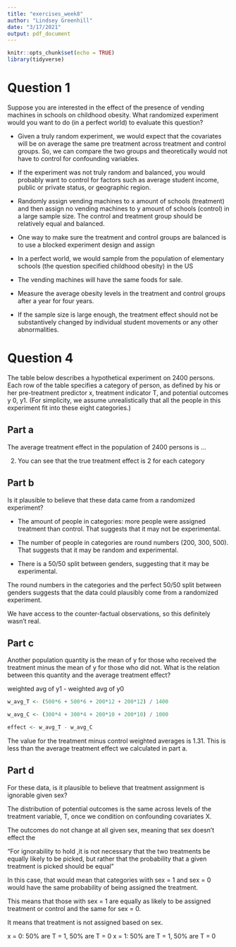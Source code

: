 ```yaml
---
title: "exercises_week8"
author: "Lindsey Greenhill"
date: "3/17/2021"
output: pdf_document
---
```


```r
knitr::opts_chunk$set(echo = TRUE)
library(tidyverse)
```


# Question 1

Suppose you are interested in the effect of the presence of vending machines in
schools on childhood obesity. What randomized experiment would you want to  do
(in a perfect world) to evaluate this question?

* Given a truly random experiment, we would expect that the covariates will be
on average the same pre treatment across treatment and control groups. So, we
can compare the two groups and theoretically would not have to control for
confounding variables.

* If the experiment was not truly random and balanced, you would probably want to
control for factors such as average student income, public or private status, or
geographic region.

* Randomly assign vending machines to x amount of schools (treatment) and then
assign no vending machines to y amount of schools (control) in a large sample size. The control and
treatment group should be relatively equal and balanced. 

* One way to make sure the treatment and control groups are balanced is to use a blocked experiment design and assign 

* In a perfect world, we would sample from the population of elementary schools
(the question specified childhood obesity) in the US

* The vending machines will have the same foods for sale. 

* Measure the average obesity levels in the treatment and control groups after a
year for four years. 

* If the sample size is large enough, the treatment effect should not be
substantively changed by individual student movements or any other
abnormalities.
 
 
# Question 4

The table below describes a hypothetical experiment on 2400 persons. Each row  of the table specifies a category of person, as defined by his or her pre-treatment  predictor x, treatment indicator T, and potential outcomes y 0, y1. (For simplicity,  we assume unrealistically that all the people in this experiment fit into these eight  categories.) 



## Part a

The average treatment effect in the population of 2400 persons is ...

2. You can see that the true treatment effect is 2 for each category

## Part b

Is it plausible to believe that these data came from a randomized experiment?

* The amount of people in categories: more people were assigned treatment than control. That suggests that it may not be experimental. 

* The number of people in categories are round numbers (200, 300, 500). That suggests that it may be random and experimental. 

* There is a 50/50 split between genders, suggesting that it may be experimental. 

The round numbers in the categories and the perfect 50/50 split between genders suggests that the data could plausibly come from a randomized experiment. 

We have access to the counter-factual observations, so this definitely wasn't real. 

## Part c

Another population quantity is the mean of y for those who received the treatment minus the mean of y for those who did not. What is the relation between this quantity and the average treatment effect?

weighted avg of y1 - weighted avg of y0

```r
w_avg_T <- (500*6 + 500*6 + 200*12 + 200*12) / 1400

w_avg_C <- (300*4 + 300*4 + 200*10 + 200*10) / 1000

effect <- w_avg_T - w_avg_C
```

The value for the treatment minus control weighted averages is 1.31. This is less than the average treatment effect we calculated in part a. 


## Part d

For these data, is it plausible to believe that treatment assignment is ignorable given sex?

The distribution of potential outcomes is the same across levels of the treatment variable, T, once we condition on confounding covariates X. 

The outcomes do not change at all given sex, meaning that sex doesn't effect the 

"For ignorability to hold ,it is not necessary that the two treatments be equally likely to be picked, but rather that the probability that a given treatment is picked should be equal"

In this case, that would mean that categories wiith sex = 1 and sex = 0 would have the same probability of being assigned the treatment. 

This means that those with sex = 1 are equally as likely to be assigned treatment or control and the same for sex = 0. 

It means that treatment is not assigned based on sex. 

x = 0: 50% are T = 1, 50% are T = 0
x = 1: 50% are T = 1, 50% are T = 0




